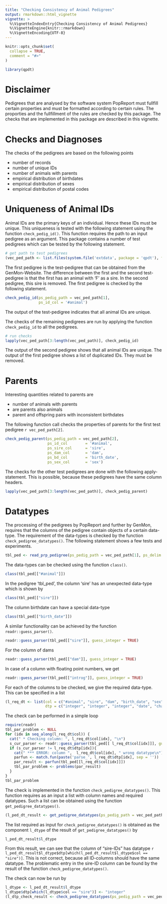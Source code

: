```yaml
---
title: "Checking Consistency of Animal Pedigrees"
output: rmarkdown::html_vignette
vignette: >
  %\VignetteIndexEntry{Checking Consistency of Animal Pedigrees}
  %\VignetteEngine{knitr::rmarkdown}
  %\VignetteEncoding{UTF-8}
---
```


```r
knitr::opts_chunk$set(
  collapse = TRUE,
  comment = "#>"
)
```

```r
library(qpdt)
```


# Disclaimer
Pedigrees that are analysed by the software system PopReport must fullfill certain properties and must be formatted according to certain rules. The proporties and the fullfillment of the rules are checked by this package. The checks that are implemented in this package are described in this vignette.


# Checks and Diagnoses
The checks of the pedigrees are based on the following points

* number of records
* number of unique IDs
* number of animals with parents
* empirical distribution of birthdates
* empirical distribution of sexes
* empirical distribution of postal codes


# Uniqueness of Animal IDs
Animal IDs are the primary keys of an individual. Hence these IDs must be unique. This uniqueness is tested with the following statement using the function `check_pedig_id()`. This function requires the path to an input pedigree as an argument. This package contains a number of test pedigrees which can be tested by the following statement.

```r
# get path to test pedigrees
(vec_ped_path <- list.files(system.file('extdata', package = 'qpdt'), full.names = TRUE))
```

The first pedigree is the test-pedigree that can be obtained from the GenMon-Website. The difference between the first and the second test-pedigree is that the first has an animal with 'F' as a sire. In the second pedigree, this sire is removed. The first pedigree is checked by the following statement.

```r
check_pedig_id(ps_pedig_path = vec_ped_path[1], 
               ps_id_col = '#animal')
```

The output of the test-pedigree indicates that all animal IDs are unique.

The checks of the remaining pedigrees are run by applying the function `check_pedig_id` to all the pedigrees.

```r
# run checks
lapply(vec_ped_path[3:length(vec_ped_path)], check_pedig_id)
```

The output of the second pedigree shows that all animal IDs are unique. The output of the first pedigree shows a list of duplicated IDs. They must be removed.


# Parents
Interesting quantities related to parents are 

* number of animals with parents
* are parents also animals
* parent and offspring pairs with inconsistent birthdates

The following function call checks the properties of parents for the first test pedigree `r vec_ped_path[2]`.

```r
check_pedig_parent(ps_pedig_path = vec_ped_path[2],
                   ps_id_col        = '#animal',
                   ps_sire_col      = 'sire',
                   ps_dam_col       = 'dam',
                   ps_bd_col        = 'birth_date',
                   ps_sex_col       = 'sex') 
```

The checks for the other test pedigrees are done with the following apply-statement. This is possible, because these pedigrees have the same column headers.

```r
lapply(vec_ped_path[3:length(vec_ped_path)], check_pedig_parent)
```


# Datatypes
The processing of the pedigrees by PopReport and further by GenMon, requires that the columns of the pedigree contain objects of a certain data-type. The requirement of the data-types is checked by the function `check_pedigree_datatypes()`. The following statement shows a few tests and experiments.

```r
tbl_ped <- read_prp_pedigree(ps_pedig_path = vec_ped_path[1], ps_delim = '|')
```

The data-types can be checked using the function `class()`.

```r
class(tbl_ped[["#animal"]])
```

In the pedigree 'tbl_ped', the column 'sire' has an unexpected data-type which is shown by 

```r
class(tbl_ped[["sire"]])
```

The column birthdate can have a special data-type

```r
class(tbl_ped[["birth_date"]])
```

A similar functionality can be achieved by the function `readr::guess_parser()`.

```r
readr::guess_parser(tbl_ped[["sire"]], guess_integer = TRUE)
```

For the column of dams

```r
readr::guess_parser(tbl_ped[["dam"]], guess_integer = TRUE)
```

In case of a column with floating point numbers, we get

```r
readr::guess_parser(tbl_ped[["introg"]], guess_integer = TRUE)
```

For each of the columns to be checked, we give the required data-type. This can be specified in a list

```r
(l_req_dt <- list(col = c("#animal", "sire", "dam", "birth_date", "sex", "plz", "introg"),
                  dtp = c("integer", "integer", "integer", "date", "character", "integer", "double")))

```

The check can be performed in a simple loop

```r
require(readr)
tbl_par_problem <- NULL
for (idx in seq_along(l_req_dt$col)) {
  cat(" * Checking column: ", l_req_dt$col[idx], "\n")
  s_cur_parser <- readr::guess_parser(tbl_ped[[ l_req_dt$col[idx]]], guess_integer = TRUE)
  if (s_cur_parser != l_req_dt$dtp[idx]){
    cat(" *** ERROR: column ",  l_req_dt$col[idx], " wrong datatype\n")
    parfun <- match.fun(paste('parse_', l_req_dt$dtp[idx], sep = ''))
    par_result <- parfun(tbl_ped[[l_req_dt$col[idx]]])
    tbl_par_problem <- problems(par_result)
  }
}
tbl_par_problem
```


The check is implemented in the function `check_pedigree_datatypes()`. This function requires as an input a list with column names and required datatypes. Such a list can be obtained using the function `get_pedigree_datatypes()`. 

```r
(l_ped_dt_result <- get_pedigree_datatypes(ps_pedig_path = vec_ped_path[1]))
```

The list required as input for `check_pedigree_datatypes()` is obtained as the component `l_dtype` of the result of `get_pedigree_datatypes()` by 

```r
l_ped_dt_result$l_dtype
```

From this result, we can see that the column of "sire-IDs" has datatype `r l_ped_dt_result$l_dtype$dtp[which(l_ped_dt_result$l_dtype$col == "sire")]`. This is not correct, because all ID-columns should have the same datatype. The problematic entry in the sire-ID column can be found by the result of the function `check_pedigree_datatypes()`. 

The check can now be run by

```r
l_dtype <- l_ped_dt_result$l_dtype
l_dtype$dtp[which(l_dtype$col == "sire")] <- "integer"
(l_dtp_check_result <- check_pedigree_datatypes(ps_pedig_path = vec_ped_path[1], pl_dtype = l_dtype))
```

